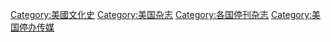 [[Category:美國文化史|Category:美國文化史]]
[[Category:美国杂志|Category:美国杂志]]
[[Category:各国停刊杂志|Category:各国停刊杂志]]
[[Category:美国停办传媒|Category:美国停办传媒]]